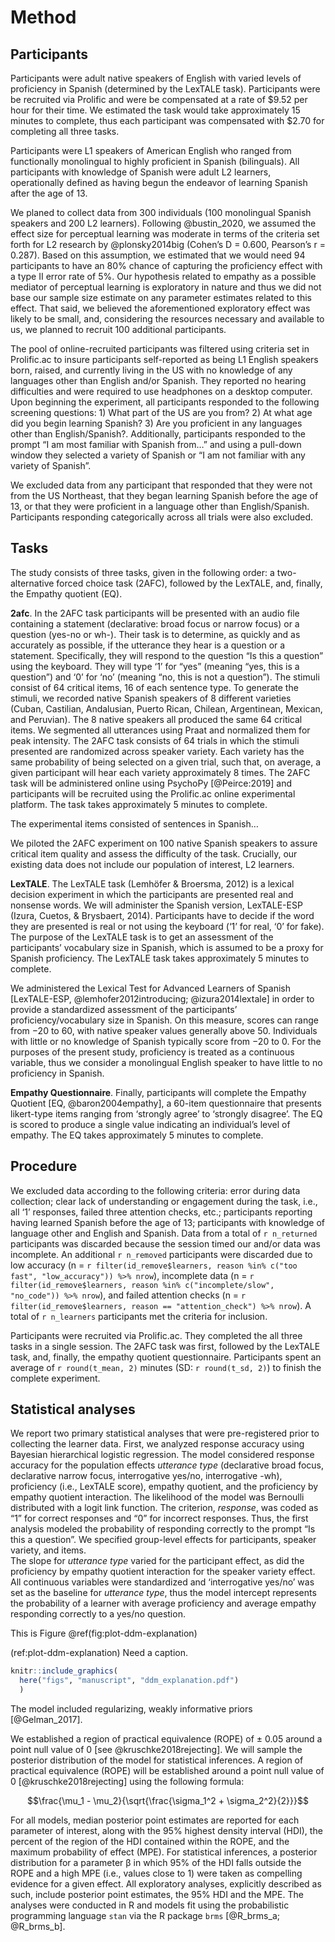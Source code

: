 # Method

## Participants

Participants were adult native speakers of English with varied levels of proficiency in Spanish (determined by the LexTALE task). 
Participants were be recruited via Prolific and were be compensated at a rate of $9.52 per hour for their time. 
We estimated the task would take approximately 15 minutes to complete, thus each participant was compensated with $2.70 for completing all three tasks.

Participants were L1 speakers of American English who ranged from functionally monolingual to highly proficient in Spanish (bilinguals). 
All participants with knowledge of Spanish were adult L2 learners, operationally defined as having begun the endeavor of learning Spanish after the age of 13. 

We planed to collect data from 300 individuals (100 monolingual Spanish speakers and 200 L2 learners). 
Following @bustin_2020, we assumed the effect size for perceptual learning was moderate in terms of the criteria set forth for L2 research by @plonsky2014big (Cohen's D = 0.600, Pearson's r = 0.287).
Based on this assumption, we estimated that we would need 94 participants to have an 80% chance of capturing the proficiency effect with a type II error rate of 5%. 
Our hypothesis related to empathy as a possible mediator of perceptual learning is exploratory in nature and thus we did not base our sample size estimate on any parameter estimates related to this effect. 
That said, we believed the aforementioned exploratory effect was likely to be small, and, considering the resources necessary and available to us, we planned to recruit 100 additional participants.


The pool of online-recruited participants was filtered using criteria set in Prolific.ac to insure participants self-reported as being L1 English speakers born, raised, and currently living in the US with no knowledge of any languages other than English and/or Spanish.
They reported no hearing difficulties and were required to use headphones on a desktop computer. 
Upon beginning the experiment, all participants responded to the following screening questions: 
1) What part of the US are you from?
2) At what age did you begin learning Spanish?
3) Are you proficient in any languages other than English/Spanish?. 
Additionally, participants responded to the prompt "I am most familiar with Spanish from..." and using a pull-down window they selected a variety of Spanish or "I am not familiar with any variety of Spanish". 


We excluded data from any participant that responded that they were not from the US Northeast, that they began learning Spanish before the age of 13, or that they were proficient in a language other than English/Spanish.
Participants responding categorically across all trials were also excluded.



## Tasks

The study consists of three tasks, given in the following order: a two-alternative forced choice task (2AFC), followed by the LexTALE, and, finally, the Empathy quotient (EQ).

**2afc**. In the 2AFC task participants will be presented with an audio file containing a statement (declarative: broad focus or narrow focus) or a question (yes-no or wh-). 
Their task is to determine, as quickly and as accurately as possible, if the utterance they hear is a question or a statement. 
Specifically, they will respond to the question “Is this a question” using the keyboard. 
They will type ‘1’ for “yes” (meaning “yes, this is a question”) and ‘0’ for ‘no’ (meaning “no, this is not a question”). 
The stimuli consist of 64 critical items, 16 of each sentence type. 
To generate the stimuli, we recorded native Spanish speakers of 8 different varieties (Cuban, Castilian, Andalusian, Puerto Rican, Chilean, Argentinean, Mexican, and Peruvian). 
The 8 native speakers all produced the same 64 critical items. 
We segmented all utterances using Praat and normalized them for peak intensity. 
The 2AFC task consists of 64 trials in which the stimuli presented are randomized across speaker variety. 
Each variety has the same probability of being selected on a given trial, such that, on average, a given participant will hear each variety approximately 8 times. 
The 2AFC task will be administered online using PsychoPy [@Peirce:2019] and participants will be recruited using the Prolific.ac online experimental platform. 
The task takes approximately 5 minutes to complete.

The experimental items consisted of sentences in Spanish...

We piloted the 2AFC experiment on 100 native Spanish speakers to assure critical item quality and assess the difficulty of the task. 
Crucially, our existing data does not include our population of interest, L2 learners.


**LexTALE**. The LexTALE task (Lemhöfer & Broersma, 2012) is a lexical decision experiment in which the participants are presented real and nonsense words. 
We will administer the Spanish version, LexTALE-ESP (Izura, Cuetos, & Brysbaert, 2014). 
Participants have to decide if the word they are presented is real or not using the keyboard (‘1’ for real, ‘0’ for fake). 
The purpose of the LexTALE task is to get an assessment of the participants’ vocabulary size in Spanish, which is assumed to be a proxy for Spanish proficiency. 
The LexTALE task takes approximately 5 minutes to complete.


We administered the Lexical Test for Advanced Learners of Spanish 
[LexTALE-ESP, @lemhofer2012introducing; @izura2014lextale] in order to provide a 
standardized assessment of the participants' proficiency/vocabulary size in 
Spanish. 
On this measure, scores can range from &minus;20 to 60, with native speaker 
values generally above 50.
Individuals with little or no knowledge of Spanish typically score from 
&minus;20 to 0.
For the purposes of the present study, proficiency is treated as a continuous 
variable, thus we consider a monolingual English speaker to have little to no 
proficiency in Spanish.
<!--
Figure \@ref(fig:plot-lextale) plots the LexTALE data. 
Participants had a wide range of scores (Min. &equals;
`r # lextale_desc %>% pull(min)`, Max. &equals;
`r # lextale_desc %>% pull(max)`), suggesting all proficiency levels were 
likely represented in the sample. 
The mean value was
`r # lextale_desc %>% pull(Estimate)` (95% HDI: [
`r # lextale_desc %>% pull(Q2.5)`, 
`r # lextale_desc %>% pull(Q97.5)`]).
The horizontal lines indicate scores located at 1 and 2 standard deviations 
from the mean (SD &equals;
`r # lextale_desc %>% pull(sd)`). 
-->




**Empathy Questionnaire**. Finally, participants will complete the Empathy Quotient [EQ, @baron2004empathy], a 60-item questionnaire that presents likert-type items ranging from ‘strongly agree’ to ‘strongly disagree’. 
The EQ is scored to produce a single value indicating an individual’s level of empathy. 
The EQ takes approximately 5 minutes to complete.

## Procedure

We excluded data according to the following criteria: error during data collection; clear lack of understanding or engagement during the task, i.e., all '1' responses, failed three attention checks, etc.; participants reporting having learned Spanish before the age of 13; participants with knowledge of language other and English and Spanish. 
Data from a total of `r n_returned` participants was discarded because the session timed our and/or data was incomplete. 
An additional `r n_removed` participants were discarded due to low accuracy (n = `r filter(id_remove$learners, reason %in% c("too fast", "low_accuracy")) %>% nrow`), incomplete data (n = `r filter(id_remove$learners, reason %in% c("incomplete/slow", "no_code")) %>% nrow`), and failed attention checks (n = `r filter(id_remove$learners, reason == "attention_check") %>% nrow`). 
A total of `r n_learners` participants met the criteria for inclusion. 

Participants were recruited via Prolific.ac. 
They completed the all three tasks in a single session. 
The 2AFC task was first, followed by the LexTALE task, and, finally, the empathy quotient questionnaire. 
Participants spent an average of `r round(t_mean, 2)` minutes (SD: `r round(t_sd, 2)`) to finish the complete experiment. 

## Statistical analyses


We report two primary statistical analyses that were pre-registered prior to collecting the learner data. 
First, we analyzed response accuracy using Bayesian hierarchical logistic regression. 
The model considered response accuracy for the population effects *utterance type* (declarative broad focus, declarative narrow focus, interrogative yes/no, interrogative -wh), proficiency (i.e., LexTALE score), empathy quotient, and the proficiency by empathy quotient interaction. 
The likelihood of the model was Bernoulli distributed with a logit link function. 
The criterion, *response*, was coded as "1" for correct responses and "0" for incorrect responses. 
Thus, the first analysis modeled the probability of responding correctly to the prompt "Is this a question". 
We specified group-level effects for participants, speaker variety, and items.  
The slope for *utterance type* varied for the participant effect, as did the proficiency by empathy quotient interaction for the speaker variety effect. 
All continuous variables were standardized and 'interrogative yes/no' was set as the baseline for *utterance type*, thus the model intercept represents the probability of a learner with average proficiency and average empathy responding correctly to a yes/no question. 


This is Figure \@ref(fig:plot-ddm-explanation)

(ref:plot-ddm-explanation) Need a caption.

```r
knitr::include_graphics(
  here("figs", "manuscript", "ddm_explanation.pdf")
  )
```



The model included regularizing, weakly informative priors [@Gelman_2017].

We established a region of practical equivalence (ROPE) of &pm; 0.05 around a point null value of 0 [see @kruschke2018rejecting]. 
We will sample the posterior distribution of the model for statistical inferences. 
A region of practical equivalence (ROPE) will be established around a point null value of 0 [@kruschke2018rejecting] using the following formula:

$$\frac{\mu_1 - \mu_2}{\sqrt{\frac{\sigma_1^2 + \sigma_2^2}{2}}}$$

For all models, median posterior point estimates are reported for each parameter of interest, along with the 95% highest density interval (HDI), the percent of the region of the HDI contained within the ROPE, and the maximum probability of effect (MPE). 
For statistical inferences, a posterior distribution for a parameter β in which 95% of the HDI falls outside the ROPE and a high MPE (i.e., values close to 1) were taken as compelling evidence for a given effect. 
All exploratory analyses, explicitly described as such, include posterior point estimates, the 95% HDI and the MPE. 
The analyses were conducted in R and models fit using the probabilistic programming language `stan` via the R package `brms` [@R_brms_a; @R_brms_b].
